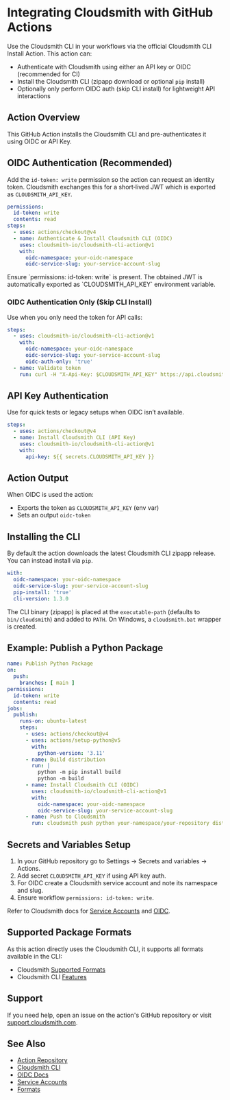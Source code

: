 
# Integrating Cloudsmith with GitHub Actions

Use the Cloudsmith CLI in your workflows via the official Cloudsmith CLI Install Action. This action can:

- Authenticate with Cloudsmith using either an API key or OIDC (recommended for CI)
- Install the Cloudsmith CLI (zipapp download or optional `pip` install)
- Optionally only perform OIDC auth (skip CLI install) for lightweight API interactions

<Card
  title="Cloudsmith CLI Install Action"
  description="Official GitHub Action to authenticate and install the Cloudsmith CLI"
  href="https://github.com/cloudsmith-io/cloudsmith-cli-action"
  linkText="View on GitHub"
  icon="utility/documentation"
/>

## Action Overview

This GitHub Action installs the Cloudsmith CLI and pre-authenticates it using OIDC or API Key.

## OIDC Authentication (Recommended)

Add the `id-token: write` permission so the action can request an identity token. Cloudsmith exchanges this for a short‑lived JWT which is exported as `CLOUDSMITH_API_KEY`.

```yaml
permissions:
  id-token: write
  contents: read
steps:
  - uses: actions/checkout@v4
  - name: Authenticate & Install Cloudsmith CLI (OIDC)
    uses: cloudsmith-io/cloudsmith-cli-action@v1
    with:
      oidc-namespace: your-oidc-namespace
      oidc-service-slug: your-service-account-slug
```

<Note variant="note" headline="OIDC Permissions & Token">
Ensure `permissions: id-token: write` is present. The obtained JWT is automatically exported as `CLOUDSMITH_API_KEY` environment variable.
</Note>

### OIDC Authentication Only (Skip CLI Install)

Use when you only need the token for API calls:

```yaml
steps:
  - uses: cloudsmith-io/cloudsmith-cli-action@v1
    with:
      oidc-namespace: your-oidc-namespace
      oidc-service-slug: your-service-account-slug
      oidc-auth-only: 'true'
  - name: Validate token
    run: curl -H "X-Api-Key: $CLOUDSMITH_API_KEY" https://api.cloudsmith.io/v1/user/self/
```

## API Key Authentication

Use for quick tests or legacy setups when OIDC isn’t available.

```yaml
steps:
  - uses: actions/checkout@v4
  - name: Install Cloudsmith CLI (API Key)
    uses: cloudsmith-io/cloudsmith-cli-action@v1
    with:
      api-key: ${{ secrets.CLOUDSMITH_API_KEY }}
```

## Action Output

When OIDC is used the action:

- Exports the token as `CLOUDSMITH_API_KEY` (env var)
- Sets an output `oidc-token`

## Installing the CLI

By default the action downloads the latest Cloudsmith CLI zipapp release. You can instead install via `pip`.

```yaml
with:
  oidc-namespace: your-oidc-namespace
  oidc-service-slug: your-service-account-slug
  pip-install: 'true'
  cli-version: 1.3.0
```

The CLI binary (zipapp) is placed at the `executable-path` (defaults to `bin/cloudsmith`) and added to `PATH`. On Windows, a `cloudsmith.bat` wrapper is created.

## Example: Publish a Python Package

```yaml
name: Publish Python Package
on:
  push:
    branches: [ main ]
permissions:
  id-token: write
  contents: read
jobs:
  publish:
    runs-on: ubuntu-latest
    steps:
      - uses: actions/checkout@v4
      - uses: actions/setup-python@v5
        with:
          python-version: '3.11'
      - name: Build distribution
        run: |
          python -m pip install build
          python -m build
      - name: Install Cloudsmith CLI (OIDC)
        uses: cloudsmith-io/cloudsmith-cli-action@v1
        with:
          oidc-namespace: your-oidc-namespace
          oidc-service-slug: your-service-account-slug
      - name: Push to Cloudsmith
        run: cloudsmith push python your-namespace/your-repository dist/*.tar.gz
```

## Secrets and Variables Setup

1. In your GitHub repository go to Settings → Secrets and variables → Actions.
2. Add secret `CLOUDSMITH_API_KEY` if using API key auth.
3. For OIDC create a Cloudsmith service account and note its namespace and slug.
4. Ensure workflow `permissions: id-token: write`.

Refer to Cloudsmith docs for [Service Accounts](/accounts-and-teams/service-accounts) and [OIDC](/authentication/openid-connect).

## Supported Package Formats

As this action directly uses the Cloudsmith CLI, it supports all formats available in the CLI:

- Cloudsmith [Supported Formats](/formats)
- Cloudsmith CLI [Features](https://github.com/cloudsmith-io/cloudsmith-cli#features)

## Support

If you need help, open an issue on the action's GitHub repository or visit [support.cloudsmith.com](https://support.cloudsmith.com/).

## See Also

- [Action Repository](https://github.com/cloudsmith-io/cloudsmith-cli-action)
- [Cloudsmith CLI](https://github.com/cloudsmith-io/cloudsmith-cli)
- [OIDC Docs](/authentication/openid-connect)
- [Service Accounts](/accounts-and-teams/service-accounts)
- [Formats](/formats)


